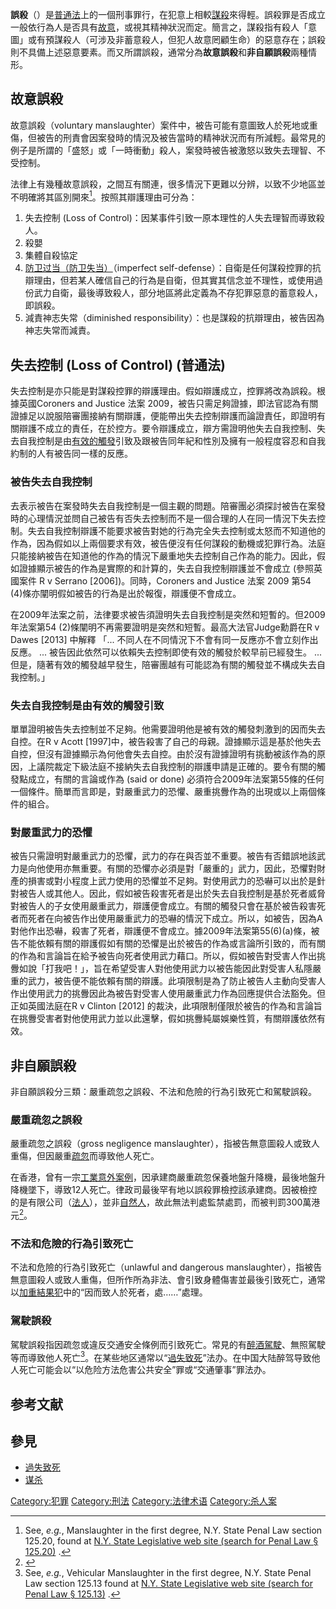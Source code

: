 {{Legal}}
{{about|一种法律用语|一部在2019年上映的中国电影|误杀 (电影)}}
{{多個問題|
{{Expert needed|subject=法律|time=2022-03-06T03:39:28+00:00}}
{{Citation style|time=2018-05-31}}
{{refimprove||time=2018-05-31}}
}}
'''誤殺'''（{{lang-en|Manslaughter}}）是[[普通法|普通法]]上的一個刑事罪行，在犯意上相較[[謀殺|謀殺]]來得輕。誤殺罪是否成立一般依行為人是否具有[[故意|故意]]，或視其精神狀況而定。簡言之，謀殺指有殺人「意圖」或有預謀殺人（可涉及非蓄意殺人，但犯人故意罔顧生命）的惡意存在；誤殺則不具備上述惡意要素。而又所謂誤殺，通常分為'''故意誤殺'''和'''非自願誤殺'''兩種情形。

== 故意誤殺 ==
故意誤殺（voluntary manslaughter）案件中，被告可能有意圖致人於死地或重傷，但被告的刑責會因案發時的情況及被告當時的精神狀況而有所減輕。最常見的例子是所謂的「盛怒」或「一時衝動」殺人，案發時被告被激怒以致失去理智、不受控制。

法律上有幾種故意誤殺，之間互有關連，很多情況下更難以分辨，以致不少地區並不明確將其區別開來<ref>See, ''e.g.'', Manslaughter in the first degree, N.Y. State Penal Law section 125.20, found at [http://public.leginfo.state.ny.us/menugetf.cgi?COMMONQUERY=LAWS N.Y. State Legislative web site (search for Penal Law § 125.20)] {{Wayback|url=http://public.leginfo.state.ny.us/menugetf.cgi?COMMONQUERY=LAWS |date=20021208072336 }}.</ref>。按照其辯護理由可分為：
# 失去控制 (Loss of Control)：因某事件引致一原本理性的人失去理智而導致殺人。
# 殺嬰
# 集體自殺協定
# [[防卫过当|防卫过当（防卫失当）]]（imperfect self-defense）：自衛是任何謀殺控罪的抗辯理由，但若某人確信自己的行為是自衛，但其實其信念並不理性，或使用過份武力自衛，最後導致殺人，部分地區將此定義為不存犯罪惡意的蓄意殺人，即誤殺。
# 減責神志失常（diminished responsibility）：也是謀殺的抗辯理由，被告因為神志失常而減責。

==失去控制 (Loss of Control) (普通法)==
失去控制是亦只能是對謀殺控罪的辯護理由。假如辯護成立，控罪將改為誤殺。根據英國Coroners and Justice 法案 2009，被告只需足夠證據，即法官認為有關證據足以說服陪審團接納有關辯護，便能帶出失去控制辯護而論證責任，即證明有關辯護不成立的責任，在於控方。要令辯護成立，辯方需證明他失去自我控制、失去自我控制是由[[有效的觸發|有效的觸發]]引致及跟被告同年紀和性別及擁有一般程度容忍和自我約制的人有被告同一樣的反應。

===被告失去自我控制===
去表示被告在案發時失去自我控制是一個主觀的問題。陪審團必須探討被告在案發時的心理情況並問自己被告有否失去控制而不是一個合理的人在同一情況下失去控制。失去自我控制辯護不能要求被告對她的行為完全失去控制或太怒而不知道他的作為，因為假如以上兩個要求有效，被告便沒有任何謀殺的動機或犯罪行為。法庭只能接納被告在知道他的作為的情況下嚴重地失去控制自己作為的能力。因此，假如證據顯示被告的作為是實際的和計算的，失去自我控制辯護並不會成立 (參照英國案件 R v Serrano [2006])。同時，Coroners and Justice 法案 2009 第54 (4)條亦闡明假如被告的行為是出於報復，辯護便不會成立。

在2009年法案之前，法律要求被告須證明失去自我控制是突然和短暫的。但2009年法案第54 (2)條闡明不再需要證明是突然和短暫。最高大法官Judge勳爵在R v Dawes [2013] 中解釋 「... 不同人在不同情況下不會有同一反應亦不會立刻作出反應。 ... 被告因此依然可以依賴失去控制即使有效的觸發於較早前已經發生。 ... 但是，隨著有效的觸發越早發生，陪審團越有可能認為有關的觸發並不構成失去自我控制。」

===失去自我控制是由有效的觸發引致===
單單證明被告失去控制並不足夠。他需要證明他是被有效的觸發刺激到的因而失去自控。在R v Acott [1997]中，被告殺害了自己的母親。證據顯示這是基於他失去自控，但沒有證據顯示為何他會失去自控。由於沒有證據證明有挑動被該作為的原因，上議院裁定下級法庭不接納失去自我控制的辯護申請是正確的。要令有關的觸發點成立，有關的言論或作為 (said or done) 必須符合2009年法案第55條的任何一個條件。簡單而言即是，對嚴重武力的恐懼、嚴重挑釁作為的出現或以上兩個條件的組合。

===對嚴重武力的恐懼===
被告只需證明對嚴重武力的恐懼，武力的存在與否並不重要。被告有否錯誤地該武力是向他使用亦無重要。有關的恐懼亦必須是對「嚴重的」武力，因此，恐懼對財產的損害或對小程度上武力使用的恐懼並不足夠。對使用武力的恐嚇可以出於是針對被告人或其他人。因此，假如被告殺害死者是出於失去自我控制是基於死者威脅對被告人的子女使用嚴重武力，辯護便會成立。有關的觸發只會在基於被告殺害死者而死者在向被告作出使用嚴重武力的恐嚇的情況下成立。所以，如被告，因為A對他作出恐嚇，殺害了死者，辯護便不會成立。據2009年法案第55(6)(a)條，被告不能依賴有關的辯護假如有關的恐懼是出於被告的作為或言論所引致的，而有關的作為和言論旨在給予被告向死者使用武力藉口。所以，假如被告對受害人作出挑釁如說「打我吧！」，旨在希望受害人對他使用武力以被告能因此對受害人私隱嚴重的武力，被告便不能依賴有關的辯護。此項限制是為了防止被告人主動向受害人作出使用武力的挑釁因此為被告對受害人使用嚴重武力作為回應提供合法豁免。但正如英國法庭在R v Clinton [2012] 的裁決，此項限制僅限於被告的作為和言論旨在挑釁受害者對他使用武力並以此還擊，假如挑釁純屬娛樂性質，有關辯護依然有效。

==非自願誤殺==
非自願誤殺分三類：嚴重疏忽之誤殺、不法和危險的行為引致死亡和駕駛誤殺。

===嚴重疏忽之誤殺===
嚴重疏忽之誤殺（gross negligence manslaughter），指被告無意圖殺人或致人重傷，但因嚴重[[疏忽|疏忽]]而導致他人死亡。

在香港，曾有一宗[[北角地盤升降機墜下事故|工業意外案例]]，因承建商嚴重疏忽保養地盤升降機，最後地盤升降機墜下，導致12人死亡。律政司最後罕有地以誤殺罪檢控該承建商。因被檢控的是有限公司（[[法人|法人]]），並非[[自然人|自然人]]，故此無法判處監禁處罰，而被判罰300萬港元<ref>{{cite web|url=http://www.hkptu.org/ptu/director/pubdep/optunews/326/3268.htm|title=何時才能從血的教訓中醒覺？—「工業安全」動議辯論|author=[[張文光|張文光]]|date=1999-06-26|accessdate=2009-04-13|deadurl=yes|archiveurl=https://web.archive.org/web/20100616020038/http://hkptu.org/ptu/director/pubdep/optunews/326/3268.htm|archivedate=2010-06-16}}</ref>。

=== 不法和危險的行為引致死亡 ===
不法和危險的行為引致死亡（unlawful and dangerous manslaughter），指被告無意圖殺人或致人重傷，但所作所為非法、會引致身體傷害並最後引致死亡，通常以[[加重結果犯|加重結果犯]]中的“因而致人於死者，處……”處理。

=== 駕駛誤殺 ===
駕駛誤殺指因疏忽或違反交通安全條例而引致死亡。常見的有[[醉酒駕駛|醉酒駕駛]]、無照駕駛等而導致他人死亡<ref>See, ''e.g.'', Vehicular Manslaughter in the first degree, N.Y. State Penal Law section 125.13 found at [http://public.leginfo.state.ny.us/menugetf.cgi?COMMONQUERY=LAWS N.Y. State Legislative web site (search for Penal Law § 125.13)] {{Wayback|url=http://public.leginfo.state.ny.us/menugetf.cgi?COMMONQUERY=LAWS |date=20021208072336 }}.</ref>。在某些地区通常以“[[過失致死|過失致死]]”法办。在中国大陆醉驾导致他人死亡可能会以“以危险方法危害公共安全”罪或“交通肇事”罪法办。

== 参考文献 ==
{{Reflist|2}}

== 參見 ==
* [[過失致死|過失致死]]
* [[谋杀|谋杀]]

[[Category:犯罪|Category:犯罪]]
[[Category:刑法|Category:刑法]]
[[Category:法律术语|Category:法律术语]]
[[Category:杀人案|Category:杀人案]]